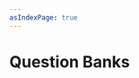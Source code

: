 ```yaml
---
asIndexPage: true
---
```



# Question Banks

<Cards>
  <Cards.Card
    title="Automata Theory and Compiler Design (ATCD)"
    href="./question-banks/automata-theory-and-compiler-design"
  />
  <Cards.Card
    title="Cryptography and Network Security (CNS)"
    href="./question-banks/cryptography-and-network-security"
  />
  <Cards.Card
    title="Data Compression (DC)"
    href="./question-banks/data-compression"
  />
  <Cards.Card title="Data Science (DS)" href="./question-banks/data-science" />
  <Cards.Card
    title="Distributed Systems (DS)"
    href="./question-banks/distributed-systems"
  />
  <Cards.Card
    title="Internet of Things (IoT) (Open Elective)"
    href="./question-banks/internet-of-things-oe"
  />
  <Cards.Card
    title="Internet of Things (IoT) (Minor)"
    href="./question-banks/internet-of-things"
  />
  <Cards.Card
    title="Mobile Application Development (MAD)"
    href="./question-banks/mobile-application-development"
  />
  <Cards.Card
    title="Security and Privacy in IoT (Minor)"
    href="./question-banks/security-and-privacy-in-iot"
  />
  <Cards.Card
    title="Software Engineering with UML (SEUML)"
    href="./question-banks/software-engineering-with-uml"
  />
</Cards>

